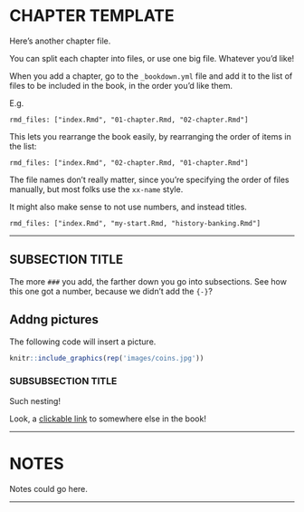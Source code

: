 # CHAPTER TEMPLATE {-}

Here's another chapter file.

You can split each chapter into files, or use one big file. Whatever you'd like!

When you add a chapter, go to the `_bookdown.yml` file and add it to the list of files to be included in the book, in the order you'd like them.

E.g.

`rmd_files: ["index.Rmd", "01-chapter.Rmd, "02-chapter.Rmd"]`

This lets you rearrange the book easily, by rearranging the order of items in the list:

`rmd_files: ["index.Rmd", "02-chapter.Rmd, "01-chapter.Rmd"]`

The file names don't really matter, 
since you're specifying the order of files manually, 
but most folks use the `xx-name` style.

It might also make sense to not use numbers, and instead titles.

`rmd_files: ["index.Rmd", "my-start.Rmd, "history-banking.Rmd"]`


---


##  SUBSECTION TITLE

The more `###` you add, the farther down you go into subsections. 
See how this one got a number, because we didn't add the `{-}`?

## Addng pictures {-}

The following code will insert a picture.



```r
knitr::include_graphics(rep('images/coins.jpg'))
```



### SUBSUBSECTION TITLE {-}

Such nesting!

Look, a [clickable link](#picturetemplate) to somewhere else in the book!

---

# NOTES {-} 

Notes could go here.

---


